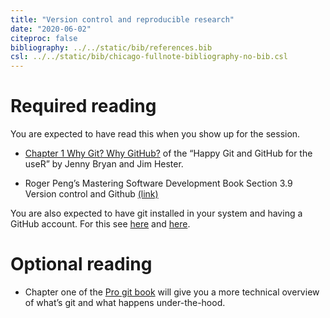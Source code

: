 ```yaml
---
title: "Version control and reproducible research"
date: "2020-06-02"
citeproc: false
bibliography: ../../static/bib/references.bib
csl: ../../static/bib/chicago-fullnote-bibliography-no-bib.csl
---
```


# Required reading

You are expected to have read this when you show up for the session.

- [Chapter 1 Why Git? Why GitHub?](https://happygitwithr.com/big-picture.html) of
  the "Happy Git and GitHub for the useR" by Jenny Bryan and Jim Hester.

- Roger Peng's Mastering Software Development Book Section 3.9 Version control
  and Github
  [(link)](https://bookdown.org/rdpeng/RProgDA/version-control-and-github.html)

You are also expected to have git installed in your system and having a
GitHub account. For this see
[here](https://git-scm.com/book/en/v2/Customizing-Git-Git-Configuration)
and [here](http://github.com/).

# Optional reading

- Chapter one of the [Pro git book](https://git-scm.com/book/en/v2) will give you
  a more technical overview of what's git and what happens under-the-hood.



